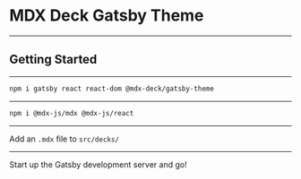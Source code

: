 

# MDX Deck Gatsby Theme

---

## Getting Started

---

```sh
npm i gatsby react react-dom @mdx-deck/gatsby-theme
```

---

```sh
npm i @mdx-js/mdx @mdx-js/react
```

---

Add an `.mdx` file to `src/decks/`

---

Start up the Gatsby development server and go!

